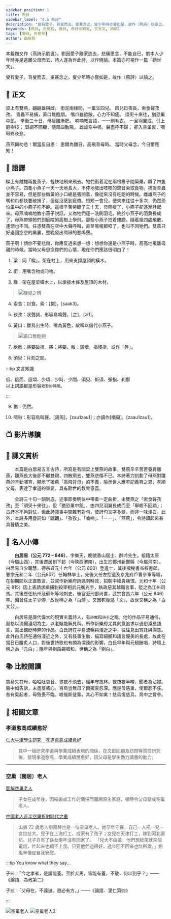 ```yaml
---
sidebar_position: 1
title: 燕詩
sidebar_label: "4.5 燕詩"
description: "叟有愛子。背叟而去，叟甚念之。叟少年時亦嘗如是，故作〈燕詩〉以諭之。"
keywords: [燕詩, 白居易, 唐詩, 燕詩示劉叟, 文言文, 詩歌]
tags: [唐詩, 白居易]
author: 白居易
---
```


<Intro>

本篇題又作〈燕詩示劉叟〉。劉因愛子離家逃去，悲痛思念，不能自已，劉本人少年時亦是逃離父母而去，詩人遂為作此詩，以作曉諭。本篇亦可視作一篇「勸世文」。
<p style={{fontFamily:'KaiTi'}}>叟有愛子。背叟而去，叟甚念之。叟少年時亦嘗如是，故作〈燕詩〉以諭之。</p>

</Intro>

## 📖 正文

<div className="main poetry" style={{maxWidth: "44rem", margin: "0 auto" }}>

<p>
  <span><Annotate title="同「樑」，架在柱上，用來支撐屋頂的橫木。">梁</Annotate>上有雙燕，翩翩雄與雌。</span>
  <span><Annotate title="用嘴含物或叼物。">銜</Annotate>泥兩<Annotate title="架在屋梁橫木上，以承接木條及屋頂的木材。">椽</Annotate>間，一巢生四兒。</span>
  <span>四兒日夜長，<Annotate title="討食。粵：[摵]，[saak3]。">索食</Annotate>聲<Annotate title="狀聲詞，形容鳥鳴聲。粵：[之]，[zi1]">孜孜</Annotate>。</span>
  <span>青蟲不易捕，<Annotate title="雛鳥出生時，嘴為黃色，故稱以借代小燕子。">黃口</Annotate>無飽期。</span>
  <span>嘴爪雖<Annotate title="將要破損。將：將要。敝：毀壞，指殘損，或作「弊」。">欲敝</Annotate>，心力不知疲。</span>
  <span><Annotate title="片刻之間。">須臾</Annotate>十來往，<Annotate title="仍然。">猶</Annotate>恐巢中飢。</span>
  <span>辛勤三十日，母瘦雛漸肥。</span>
  <span>喃喃教言語，一一刷毛衣。</span>
  <span>一旦羽翼成，引上庭樹枝；</span>
  <span>舉翅不回顧，隨風四散飛。</span>
  <span>雌雄空中鳴，聲盡呼不歸；</span>
  <span>卻入空巢裏，<Annotate title="形容鳥叫聲。粵：[周周]，[zau1zau1]；亦讀作[嘲周]，[zaau1zau1]。">啁啾</Annotate>終夜悲。</span>
</p>

<p>
  <span>燕燕爾勿悲！爾當反自思：</span>
  <span>思爾為雛日，高飛背母時。</span>
  <span>當時父母念，今日爾應知！</span>
  <span style={{ width: "12em", display: "inline-flex" }} />
</p>

</div>

## 📝 語譯

<div className="translation">

樑上有雌雄兩隻燕子，輕快地飛來飛去。牠們銜着泥在兩根椽子間築巢，孵了四隻小燕子。四隻小燕子一天一天地長大，不停地發出吱吱的聲音索取食物。捕捉青蟲並不容易，但是那些嫩黃的小口總是張開着，像從來沒有吃飽的時候。雌雄燕子的嘴和爪都快要破損了，但從沒感到疲倦。短短一會兒，便來來往往十多次，仍然恐怕巢中的小燕子吃不飽。這樣辛苦勞碌了三十天，母燕瘦了，小燕子卻逐漸胖起來。母燕喃喃地教小燕子説話，又為牠們逐一洗刷羽毛。終於小燕子的羽冀長成了，母燕帶領牠們到庭院的高樹上學飛。那些小燕子拍着翅膀，隨着風四處飛散，連頭也不回。任憑雙燕在空中大聲呼叫，直至喉嚨都啞了，也叫不回牠們。雙燕只好退回空空的巢裏，整晚發出啁啾的悲鳴聲。

燕子啊！請你不要悲傷，你應反過來想一想：想想你還是小燕子時，高高地飛離母親的時候。當時父母思念你們的心情，現在你們應該很明白了！

</div>

<Dictionary>

1. 梁：同「樑」，架在柱上，用來支撐屋頂的橫木。
   
2. 銜：用嘴含物或叼物。

3. 椽：架在屋梁橫木上，以承接木條及屋頂的木材。
> ![椽梁之辨](/img/S1/4.5燕詩/梁椽.jpeg)

4. 索食：討食。索：<Py>[摵]，[saak3]。</Py>
   
5. 孜孜：狀聲詞，形容鳥鳴聲。<Py>[之]，[zi1]。</Py>
   
6. 黃口：雛鳥出生時，嘴為黃色，故稱以借代小燕子。
> ![黃口無飽期](/img/S1/4.5燕詩/黃口無飽期.jpg)
   
7. 欲敝：將要破損。將：將要。敝：毀壞，指殘損，或作「弊」。
   
8. 須臾：片刻之間。
 
:::tip 文言知識

俄、俄而、俄頃、少頃、少時、少間、須臾、斯須、彈指、刹那  
以上詞語都是形容`短暫的時間`。  

:::  

9. 猶：仍然。    

10.  啁啾：形容鳥叫聲。<Py>[周周]，[zau1zau1]；亦讀作[嘲周]，[zaau1zau1]。</Py>
   
</Dictionary>

## 📺 影片導讀

<Tabs>
  <TabItem value="作者介紹" default>
    <Youtube id="poZvxGtMr5k" />
  </TabItem>
</Tabs>

## 🌈 課文賞析

　　本篇是白居易五言古詩，所寫是有關梁上雙燕的故事，雙燕辛辛苦苦養育雛燕，雛燕長大後卻不顧雙親，四散飛去，雙燕悲傷不已。本詩著力刻劃了母燕對雛燕的辛勤哺育，顯示了雛燕「高飛背母」的不義，喻示世人應牢記養育之恩，孝順父母，表達了孝道的重要，具有勸世的教育意義。

　　全詩三十句一韻到底，述事節奏明快中帶着一定曲折，由雙燕之「索食聲孜孜」至「須臾十來往」，但「猶恐巢中飢」，由四兒羽翼長成而至「舉翅不回顧」；古詩本不拘對仗，但此詩敍事中間雜有對句，使詩句文字多變，而非一味淺白。此外，本詩多用疊詞如「翩翩」、「孜孜」、「喃喃」、「一一」、「燕燕」，令詩讀起來甚具聲情之美。

## 🦹 名人小傳

　　**白居易（公元 772 – 846）**，字樂天，晚號香山居士、醉吟先生。祖籍太原（今屬山西），其後遷居到下邽（今陝西渭南），出生於鄭州新鄭縣（今屬河南）。白居易自少聰慧，德宗貞元十六年（公元 800）登進士，其後授秘書省校書郎。憲宗元和二年（公元807）任翰林學士，先後又任左拾遺及京兆府戶曹參軍等職，在朝期間以正直敢言，並寫作新樂府詩諷刺時政，招朝中權貴痛恨。元和十年（公元 815）因上表請求緝捕刺殺宰相武元衡兇手，執政惡其越職言事，貶之為江州司馬。其後歷任杭州及蘇州等地刺史，後官至刑部尚書，武宗會昌六年（公元 846）卒。因曾任太子少傅，故世稱之為「白傅」。又因死後謚「文」，故世又稱之為「白文公」。

　　白居易是唐代偉大的現實主義詩人，有`詩魔`和`詩王`之稱。他的作品平易通俗，風格以流暢淺切為主，以老嫗能解見稱。所作新樂府尤其刻意追求以通俗淺易語言，寫出鍼砭時弊的作品。白氏詩在平易流暢與淺近之中，往往見出寄託與深意。此外白氏詩在通俗淺近之外，又有敍事生動，描寫細膩和語言優美的長處，故此在當日已膾炙人口，對後世詩歌也有頗為深遠的影響。白氏早年與元稹酬唱，詩壇上稱之為「元白」；晚年與劉禹錫唱和，世稱之為「劉白」。

## 📚 比較閱讀

<Author name='白居易' source="〈慈烏夜啼〉" />

<p className="read-around poetry">慈烏失其母，啞啞吐哀音，晝夜不飛去，經年守故林。夜夜夜半啼，聞者為沾襟。聲中如告訴，未盡反哺心。百鳥豈無母？爾獨哀怨深。應是母慈重，使爾悲不任。昔有吳起者，母歿喪不臨。嗟哉斯徒輩，其心不如禽！慈烏復慈烏，鳥中之曾參。</p>

<Challenges>

<ChallengeItem label="評估練習">

<Quiz href="https://docs.google.com/forms/d/1Uv8HPhnMrgBwQkQtR5b_eEkV8lSzGu4Wiuebb5qFJrA/copy" />

<Solution>

<QuizAnswers />

</Solution>

</ChallengeItem>

</Challenges>

## 🔗 相關文章

### 孝道愈高成績愈好

[仁大牛津學生研究　孝道愈高成績愈好](https://hk.sports.yahoo.com/news/仁大牛津學生研究-孝道愈高成績愈好-221114942.html#:~:text=「其中一組研究孝道與學業成績表現的關係，在文獻回顧及訪問等質性研究後，發現孝道愈高，學業成績應愈好，因父母是學生勤力讀書的動力。」)

>其中一組研究孝道與學業成績表現的關係，在文獻回顧及訪問等質性研究後，發現孝道愈高，學業成績應愈好，因父母是學生勤力讀書的動力。

---

### 空巢（獨居）老人

[圖解空巢老人](https://ls.chiculture.org.hk/tc/national-conditions/329#:~:text=這些子女在成年後，因結婚或工作的關係而離開原生家庭，頓時令父母變成空巢老人。)

>子女在成年後，因結婚或工作的關係而離開原生家庭，頓時令父母變成空巢老人。

[中國老人近半空巢折射時代之重](http://opinion.people.com.cn/GB/373158/375930/index.html)

>山東 72 歲老人劉風琴也是一位空巢老人。她早年守寡，自己一人把一兒一女拉扯大。兒子在上海打工，成家有了孩子；女兒在天津打工，嫁到河北廊坊。兒子自有了孫女兩年沒有回家了。 「兒大不由娘，他們想起來就來個電話，忙起來也顧不上我。只要他們過得好，過年回不回來也無所謂。」劉風琴像是自我安慰。

:::tip You know what they say...

子曰：「今之孝者，是謂能養。至於犬馬，皆能有養，不敬，何以別乎？」<span className="source">——《論語．為政第二》</span>

子曰：「父母在，不遠遊。遊必有方。」<span className="source">——《論語．里仁第四》</span>

:::

![空巢老人](/img/S1/4.5燕詩/空巢老人.jpg)
![空巢老人2](/img/S1/4.5燕詩/空巢老人2.jpg)